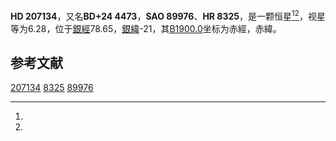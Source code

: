 {{Starbox begin
| name = HD 207134
}}
{{Starbox observe
| epoch = [[J2000.0|J2000.0]]
| constell = {{星座名待查}}<ref name=SIMBAD>{{cite web
 | url=http://simbad.u-strasbg.fr/simbad/sim-id?Ident=HR+8325
 | title =Pulsating variable Star
 | publisher=Centre de Données astronomiques de Strasbourg
 | work=SIMBAD
 | accessdate=2012-07-13}}</ref><ref name=DATA>{{cite web
 | url=http://vizier.u-strasbg.fr/viz-bin/VizieR-5?-out.add=.&-source=5050&-corr=PK=HR&-out.max=9999&HR=8325
 | title=VizieR Detailed Page
 | accessdate=2012-07-13
 | archive-date=2016-03-05
 | archive-url=https://web.archive.org/web/20160305204627/http://vizier.u-strasbg.fr/viz-bin/VizieR-5?-out.add=.&-source=5050&-corr=PK=HR&-out.max=9999&HR=8325
 | dead-url=no
 }}</ref>
| 星官 = 
| ra = {{RA|21|46|24}}<ref name=SIMBAD /><ref name=DATA />
| dec = {{DEC|+25|33|48}}<ref name=SIMBAD /><ref name=DATA />
| appmag_v = 6.28<ref name=SIMBAD /><ref name=DATA />
}}
{{Starbox character
| class = K3III:<ref name=SIMBAD /><ref name=DATA />
| b-v = 1.21<ref name=SIMBAD /><ref name=DATA />
| u-b = 1.25<ref name=SIMBAD /><ref name=DATA />
| r-i = <ref name=SIMBAD /><ref name=DATA />
| variable = 
}}
{{Starbox astrometry
| radial_v = 1.25
| prop_mo_ra = -45
| parallax = 0.006
| p_error = 
}}
{{Starbox catalog
| names =BD+24 4473，[[SAO星表|SAO]] 89976，[[HD星表|HD]] 207134，[[HR星表|HR]] 8325}}
{{Starbox reference |Simbad=HR+8325}}
{{Starbox end}}

'''HD 207134'''，又名'''BD+24 4473'''，'''SAO 89976'''、'''HR 8325'''，是一颗恒星<ref name=SIMBAD /><ref name=DATA />，视星等为6.28，位于[[銀道座標系|銀經]]78.65，[[銀道座標系|銀緯]]-21，其[[B1900.0|B1900.0]]坐标为赤經{{RA|21|41|50.7}}，赤緯{{DEC|+25|-21|1}}。

== 参考文献 ==
{{reflist}}

{{star-stub}}

[[Category:HD和HDE天體|207134]]
[[Category:HR天體|8325]]
[[Category:SAO天體|89976]]